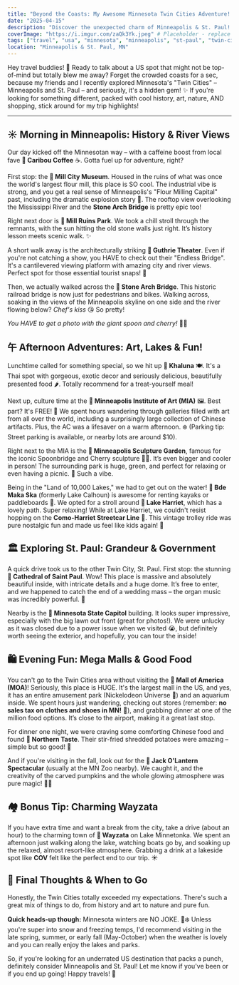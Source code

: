 ```yaml
---
title: "Beyond the Coasts: My Awesome Minnesota Twin Cities Adventure! 🗺️"
date: "2025-04-15" 
description: "Discover the unexpected charm of Minneapolis & St. Paul! From cool museums and stunning lakes to the massive Mall of America, here's my guide to exploring this underrated US gem."
coverImage: "https://i.imgur.com/zaQk3Yk.jpeg" # Placeholder - replace with actual image path
tags: ["travel", "usa", "minnesota", "minneapolis", "st-paul", "twin-cities", "midwest", "road-trip", "city-guide", "mall-of-america", "hidden-gem"]
location: "Minneapolis & St. Paul, MN"
---
```


Hey travel buddies! 👋 Ready to talk about a US spot that might not be top-of-mind but totally blew me away? Forget the crowded coasts for a sec, because my friends and I recently explored Minnesota's "Twin Cities" – Minneapolis and St. Paul – and seriously, it's a hidden gem! ✨ If you're looking for something different, packed with cool history, art, nature, AND shopping, stick around for my trip highlights!

---

## ☀️ Morning in Minneapolis: History & River Views

Our day kicked off the Minnesotan way – with a caffeine boost from local fave **📍 Caribou Coffee** ☕️. Gotta fuel up for adventure, right?

First stop: the **📍 Mill City Museum**. Housed in the ruins of what was once the world's largest flour mill, this place is SO cool. The industrial vibe is strong, and you get a real sense of Minneapolis's "Flour Milling Capital" past, including the dramatic explosion story 📜. The rooftop view overlooking the Mississippi River and the **Stone Arch Bridge** is pretty epic too!

Right next door is **📍 Mill Ruins Park**. We took a chill stroll through the remnants, with the sun hitting the old stone walls just right. It’s history lesson meets scenic walk. ✨

A short walk away is the architecturally striking **📍 Guthrie Theater**. Even if you're not catching a show, you HAVE to check out their "Endless Bridge". It's a cantilevered viewing platform with amazing city and river views. Perfect spot for those essential tourist snaps! 📸

Then, we actually walked across the **📍 Stone Arch Bridge**. This historic railroad bridge is now just for pedestrians and bikes. Walking across, soaking in the views of the Minneapolis skyline on one side and the river flowing below? *Chef's kiss* 😘 So pretty!

*You HAVE to get a photo with the giant spoon and cherry!* 🥄🍒

## 午 Afternoon Adventures: Art, Lakes & Fun!

Lunchtime called for something special, so we hit up **📍 Khaluna** 🍽️. It's a Thai spot with gorgeous, exotic decor and seriously delicious, beautifully presented food 🌶️. Totally recommend for a treat-yourself meal!

Next up, culture time at the **📍 Minneapolis Institute of Art (MIA)** 🖼️. Best part? It's FREE! 🤯 We spent hours wandering through galleries filled with art from all over the world, including a surprisingly large collection of Chinese artifacts. Plus, the AC was a lifesaver on a warm afternoon. ❄️ (Parking tip: Street parking is available, or nearby lots are around $10).

Right next to the MIA is the **📍 Minneapolis Sculpture Garden**, famous for the iconic Spoonbridge and Cherry sculpture 🥄🍒. It’s even bigger and cooler in person! The surrounding park is huge, green, and perfect for relaxing or even having a picnic. 🍃 Such a vibe.

Being in the "Land of 10,000 Lakes," we had to get out on the water! **📍 Bde Maka Ska** (formerly Lake Calhoun) is awesome for renting kayaks or paddleboards 🚣. We opted for a stroll around **📍 Lake Harriet**, which has a lovely path. Super relaxing! While at Lake Harriet, we couldn't resist hopping on the **Como-Harriet Streetcar Line** 🚂. This vintage trolley ride was pure nostalgic fun and made us feel like kids again! 🥰

## 🏛️ Exploring St. Paul: Grandeur & Government

A quick drive took us to the other Twin City, St. Paul. First stop: the stunning **📍 Cathedral of Saint Paul**. Wow! This place is massive and absolutely beautiful inside, with intricate details and a huge dome. It’s free to enter, and we happened to catch the end of a wedding mass – the organ music was incredibly powerful. 🙏

Nearby is the **📍 Minnesota State Capitol** building. It looks super impressive, especially with the big lawn out front (great for photos!). We were unlucky as it was closed due to a power issue when we visited 😭, but definitely worth seeing the exterior, and hopefully, you can tour the inside!

## 🛍️ Evening Fun: Mega Malls & Good Food

You can't go to the Twin Cities area without visiting the **📍 Mall of America (MOA)**! Seriously, this place is HUGE. It's the largest mall in the US, and yes, it has an entire amusement park (Nickelodeon Universe 🎢) and an aquarium inside. We spent hours just wandering, checking out stores (remember: **no sales tax on clothes and shoes in MN!** 🎉), and grabbing dinner at one of the million food options. It’s close to the airport, making it a great last stop.

For dinner one night, we were craving some comforting Chinese food and found **📍 Northern Taste**. Their stir-fried shredded potatoes were amazing – simple but so good! 🍲

And if you're visiting in the fall, look out for the **📍 Jack O'Lantern Spectacular** (usually at the MN Zoo nearby). We caught it, and the creativity of the carved pumpkins and the whole glowing atmosphere was pure magic! 🎃✨

## 🏘️ Bonus Tip: Charming Wayzata

If you have extra time and want a break from the city, take a drive (about an hour) to the charming town of **📍 Wayzata** on Lake Minnetonka. We spent an afternoon just walking along the lake, watching boats go by, and soaking up the relaxed, almost resort-like atmosphere. Grabbing a drink at a lakeside spot like **COV** felt like the perfect end to our trip. ☀️

## 🤔 Final Thoughts & When to Go

Honestly, the Twin Cities totally exceeded my expectations. There's such a great mix of things to do, from history and art to nature and pure fun.

**Quick heads-up though:** Minnesota winters are NO JOKE. 🥶❄️ Unless you're super into snow and freezing temps, I'd recommend visiting in the late spring, summer, or early fall (May-October) when the weather is lovely and you can really enjoy the lakes and parks.

So, if you're looking for an underrated US destination that packs a punch, definitely consider Minneapolis and St. Paul! Let me know if you've been or if you end up going! Happy travels! 💖